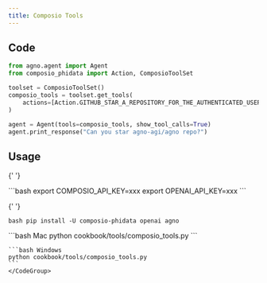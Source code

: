```yaml
---
title: Composio Tools
---
```


## Code

```python cookbook/tools/composio_tools.py
from agno.agent import Agent
from composio_phidata import Action, ComposioToolSet

toolset = ComposioToolSet()
composio_tools = toolset.get_tools(
    actions=[Action.GITHUB_STAR_A_REPOSITORY_FOR_THE_AUTHENTICATED_USER]
)

agent = Agent(tools=composio_tools, show_tool_calls=True)
agent.print_response("Can you star agno-agi/agno repo?")
```

## Usage

<Steps>
  <Snippet file="create-venv-step.mdx" />

{' '}

<Step title="Set your API key">
  ```bash export COMPOSIO_API_KEY=xxx export OPENAI_API_KEY=xxx ```
</Step>

{' '}

<Step title="Install libraries">```bash pip install -U composio-phidata openai agno ```</Step>

  <Step title="Run Agent">
    <CodeGroup>
    ```bash Mac
    python cookbook/tools/composio_tools.py
    ```

    ```bash Windows
    python cookbook/tools/composio_tools.py
    ```
    </CodeGroup>

  </Step>
</Steps>
